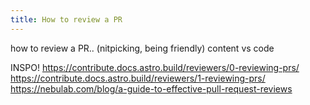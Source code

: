 ```yaml
---
title: How to review a PR
---
```


how to review a PR.. (nitpicking, being friendly)
content vs code

INSPO!
https://contribute.docs.astro.build/reviewers/0-reviewing-prs/
https://contribute.docs.astro.build/reviewers/1-reviewing-prs/
https://nebulab.com/blog/a-guide-to-effective-pull-request-reviews
